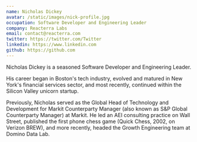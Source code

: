 ```yaml
---
name: Nicholas Dickey
avatar: /static/images/nick-profile.jpg
occupation: Software Developer and Engineering Leader
company: Reacterra Labs
email: contact@reacterra.com
twitter: https://twitter.com/Twitter
linkedin: https://www.linkedin.com
github: https://github.com
---
```


Nicholas Dickey is a seasoned Software Developer and Engineering Leader.

His career began in Boston's tech industry, evolved and matured in New York's financial services sector, and most recently, continued within the Silicon Valley unicorn startup.

Previously, Nicholas served as the Global Head of Technology and Development for Markit Counterparty Manager (also known as S&P Global Counterparty Manager) at Markit. He led an AEI consulting practice on Wall Street, published the first phone chess game (Quick Chess, 2002, on Verizon BREW), and more recently, headed the Growth Engineering team at Domino Data Lab.
